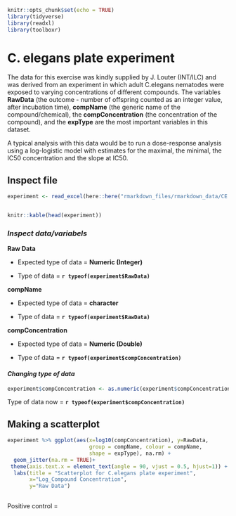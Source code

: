 ```r
knitr::opts_chunk$set(echo = TRUE)
library(tidyverse)
library(readxl)
library(toolboxr)
```

# **C. elegans plate experiment**

The data for this exercise was kindly supplied by J. Louter (INT/ILC) and was derived from an experiment in which adult C.elegans nematodes were exposed to varying concentrations of different compounds. The variables **RawData** (the outcome - number of offspring counted as an integer value, after incubation time), **compName** (the generic name of the compound/chemical), the **compConcentration** (the concentration of the compound), and the **expType** are the most important variables in this dataset.

A typical analysis with this data would be to run a dose-response analysis using a log-logistic model with estimates for the maximal, the minimal, the IC50 concentration and the slope at IC50.

## **Inspect file**

```r
experiment <- read_excel(here::here("rmarkdown_files/rmarkdown_data/CE.LIQ.FLOW.062_Tidydata.xlsx"))


knitr::kable(head(experiment))

```

### *Inspect data/variabels*

**Raw Data**

  - Expected type of data = **Numeric (Integer)**

  - Type of data = **`r typeof(experiment$RawData)`**

**compName**

  - Expected type of data = **character**

  - Type of data = **`r typeof(experiment$RawData)`**

**compConcentration**

  - Expected type of data = **Numeric (Double)**

  - Type of data = **`r typeof(experiment$compConcentration)`**

#### *Changing type of data*

```r

experiment$compConcentration <- as.numeric(experiment$compConcentration)

```

Type of data now = **`r typeof(experiment$compConcentration)`**

## **Making a scatterplot**

```r
experiment %>% ggplot(aes(x=log10(compConcentration), y=RawData, 
                          group = compName, colour = compName, 
                          shape = expType), na.rm) +
  geom_jitter(na.rm = TRUE)+
 theme(axis.text.x = element_text(angle = 90, vjust = 0.5, hjust=1)) +
  labs(title = "Scatterplot for C.elegans plate experiment",
       x="Log_Compound Concentration",
       y="Raw Data")
  
```

Positive control = 